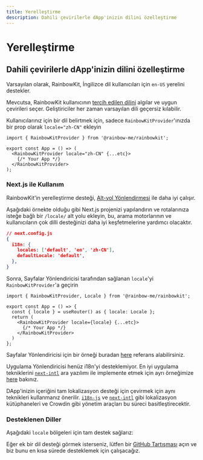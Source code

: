 ```yaml
---
title: Yerelleştirme
description: Dahili çevirilerle dApp'inizin dilini özelleştirme
---
```


# Yerelleştirme

## Dahili çevirilerle dApp'inizin dilini özelleştirme

Varsayılan olarak, RainbowKit, İngilizce dil kullanıcıları için `en-US` yerelini destekler.

Mevcutsa, RainbowKit kullanıcının [tercih edilen dilini](https://developer.mozilla.org/en-US/docs/Web/API/Navigator/language) algılar ve uygun çevirileri seçer. Geliştiriciler her zaman varsayılan dili geçersiz kılabilir.

Kullanıcılarınız için bir dil belirtmek için, sadece `RainbowKitProvider`'ınızda bir prop olarak `locale="zh-CN"` ekleyin

```tsx
import { RainbowKitProvider } from '@rainbow-me/rainbowkit';

export const App = () => (
  <RainbowKitProvider locale="zh-CN" {...etc}>
    {/* Your App */}
  </RainbowKitProvider>
);
```

### Next.js ile Kullanım

RainbowKit'in yerelleştirme desteği, [Alt-yol Yönlendirmesi](https://nextjs.org/docs/pages/building-your-application/routing/internationalization#sub-path-routing) ile daha iyi çalışır.

Aşağıdaki örnekte olduğu gibi Next.js projenizi yapılandırın ve rotalarınıza isteğe bağlı bir `/locale/` alt yolu ekleyin, bu, arama motorlarının ve kullanıcıların çok dilli desteğinizi daha iyi keşfetmelerine yardımcı olacaktır.

```json
// next.config.js
{
  i18n: {
    locales: ['default', 'en', 'zh-CN'],
    defaultLocale: 'default',
  },
}
```

Sonra, Sayfalar Yönlendiricisi tarafından sağlanan `locale`'yi `RainbowKitProvider`'a geçirin

```tsx
import { RainbowKitProvider, Locale } from '@rainbow-me/rainbowkit';

export const App = () => {
  const { locale } = useRouter() as { locale: Locale };
  return (
    <RainbowKitProvider locale={locale} {...etc}>
      {/* Your App */}
    </RainbowKitProvider>
  )
};
```

Sayfalar Yönlendiricisi için bir örneği buradan [here](https://github.com/rainbow-me/rainbowkit/tree/main/examples/with-next) referans alabilirsiniz.

Uygulama Yönlendiricisi henüz i18n'yi desteklemiyor. En iyi uygulama tekniklerini [`next-intl`](https://github.com/amannn/next-intl) ara yazılımı ile implemente etmek için ayrı örneğimize [here](https://github.com/rainbow-me/rainbowkit/tree/main/examples/with-next-app-i18n) bakınız.

DApp'inizin içeriğini tam lokalizasyon desteği için çevirmek için aynı teknikleri kullanmanız önerilir. [`i18n-js`](https://github.com/fnando/i18n) ve [`next-intl`](https://github.com/amannn/next-intl) gibi lokalizasyon kütüphaneleri ve Crowdin gibi yönetim araçları bu süreci basitleştirecektir.

### Desteklenen Diller

Aşağıdaki `locale` bölgeleri için tam destek sağlarız:

<Table
  header={[
    'Language', 'Region', 'Locale', 'Shortform'
  ]}
  dataTypes={[
    'string', 'string', 'code', 'code'
  ]}
  data={[
    ['English', 'United States 🇺🇸', 'en-US', 'en'],
    ['中文', 'Mainland China 🇨🇳', 'zh-CN', 'zh'],
    ['हिंदी', 'India 🇮🇳', 'hi-IN', 'hi'],
    ['Español', 'Latin America 🌎', 'es-419', 'es'],
    ['Français', 'France 🇫🇷', 'fr-FR', 'fr'],
    ['العربية', 'Middle East 🌍', 'ar-AR', 'ar'],
    ['Português', 'Brazil 🇧🇷', 'pt-BR', 'pt'],
    ['Русский', 'Russia 🇷🇺', 'ru-RU', 'ru'],
    ['Bahasa Indonesia', 'Indonesia 🇮🇩', 'id-ID', 'id'],
    ['日本語', 'Japan 🇯🇵', 'ja-JP', 'ja'],
    ['Türkçe', 'Turkey 🇹🇷', 'tr-TR', 'tr'],
    ['한국어', 'South Korea 🇰🇷', 'ko-KR', 'ko'],
    ['ภาษาไทย', 'Thailand 🇹🇭', 'th-TH', 'th'],
  ]}
/>

Eğer ek bir dil desteği görmek isterseniz, lütfen bir [GitHub Tartışması](https://github.com/rainbow-me/rainbowkit/discussions/new?category=ideas) açın ve biz bunu en kısa sürede desteklemek için çalışacağız.
